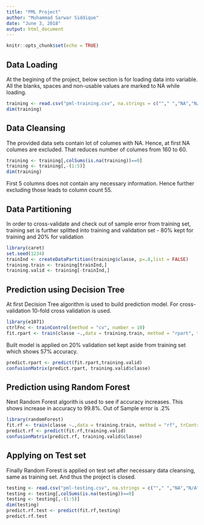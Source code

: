 ---
title: "PML Project"
author: "Muhammad Sarwar Siddique"
date: "June 3, 2018"
output: html_document
---

```{r setup, include=FALSE}
knitr::opts_chunk$set(echo = TRUE)
```

## Data Loading

At the begining of the project, below section is for loading data into variable. All the blanks, spaces and non-usable values are marked to NA while loading.

```{r load data}
training <- read.csv("pml-training.csv", na.strings = c(""," ","NA","N/A","#DIV/0!"))
dim(training)
```

## Data Cleansing

The provided data sets contain lot of columes with NA. Hence, at first NA columes are excluded. That reduces number of columes from 160 to 60. 

```{r cleansing}
training <- training[,colSums(is.na(training))==0]
training <- training[,-(1:5)]
dim(training)
```

First 5 columns does not contain any necessary information. Hence further excluding those leads to column count 55.

## Data Partitioning

In order to cross-validate and check out of sample error from training set, training set is further splitted into training and validation set - 80% kept for training and 20% for validation


```{r partitioning}
library(caret)
set.seed(1234)
trainInd <- createDataPartition(training$classe, p=.8,list = FALSE)
training.train <- training[trainInd,]
training.valid <- training[-trainInd,]
```


## Prediction using Decision Tree

At first Decision Tree algorithm is used to build prediction model. For cross-validation 10-fold cross validation is used.

```{r decision tree}
library(e1071)
ctrlFnc <- trainControl(method = "cv", number = 10)
fit.rpart <- train(classe ~.,data = training.train, method = "rpart", trControl = ctrlFnc)
```

Built model is applied on 20% validation set kept aside from training set which shows 57% accuracy.

```{r decision tree result}
predict.rpart <- predict(fit.rpart,training.valid)
confusionMatrix(predict.rpart, training.valid$classe)
```


## Prediction using Random Forest

Next Random Forest algorith is used to see if accuracy increases. This shows increase in accuracy to 99.8%. Out of Sample error is .2%

```{r random forest}
library(randomForest)
fit.rf <- train(classe ~.,data = training.train, method = "rf", trControl = ctrlFnc)
predict.rf <- predict(fit.rf,training.valid)
confusionMatrix(predict.rf, training.valid$classe)
```

## Applying on Test set

Finally Random Forest is applied on test set after necessary data cleansing, same as training set. And thus the project is closed.

```{r predict}
testing <- read.csv("pml-testing.csv", na.strings = c(""," ","NA","N/A","#DIV/0!"))
testing <- testing[,colSums(is.na(testing))==0]
testing <- testing[,-(1:5)]
dim(testing)
predict.rf.test <- predict(fit.rf,testing)
predict.rf.test
```

